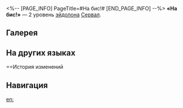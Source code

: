 <%-- [PAGE_INFO]
PageTitle=#На бис!#
[END_PAGE_INFO] --%>
{{Эйдолон Инфобокс
|Название         = На бис!
|Изображение      = Эйдолон На бис!.png
|Персонаж         = Сервал
|Уровень          = 2
|Длительность     = 
|Описание         = Сервал восстанавливает 4 ед. энергии каждый раз, когда срабатывает {{Доп эффект|дополнительный урон}} её таланта.
|Свойство1        = 
|Масштабирование1 = 
}}
'''«На бис!»''' — 2 уровень [[эйдолон]]а [[Сервал]].

==Галерея==
{{Галерея|position=left|captionalign=center
|Персонаж Сервал Эйдолон 2.png|Осколок Эйдолона
}}

==На других языках==
{{На других языках
|en   = Encore!
|zhs  = 安可！
|zht  = 安可！
|ja   = アンコール！
|ko   = 앵콜!
|es   = ¡Otra, otra!
|fr   = Encore&nbsp;!
|ru   = На бис!
|th   = Encore!
|vi   = Hát Lại!
|de   = Zugabe!
|id   = Encore!
|pt   = Bis!
}}

==История изменений
{{История изменений|3.5}}

==Навигация==
{{Навык Навбокс|Сервал}}

[[en:]]